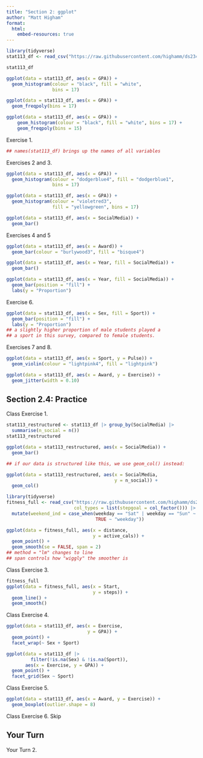 ```yaml
---
title: "Section 2: ggplot"
author: "Matt Higham"
format: 
  html:
    embed-resources: true
---
```


```r
library(tidyverse)
stat113_df <- read_csv("https://raw.githubusercontent.com/highamm/ds234_quarto/main/data_online/stat113.csv")

stat113_df

ggplot(data = stat113_df, aes(x = GPA)) +
  geom_histogram(colour = "black", fill = "white",
                 bins = 17)

ggplot(data = stat113_df, aes(x = GPA)) +
  geom_freqpoly(bins = 17)

ggplot(data = stat113_df, aes(x = GPA)) +
    geom_histogram(colour = "black", fill = "white", bins = 17) +
    geom_freqpoly(bins = 15)
```

Exercise 1.

```r
## names(stat113_df) brings up the names of all variables
```

Exercises 2 and 3.

```r
ggplot(data = stat113_df, aes(x = GPA)) +
  geom_histogram(colour = "dodgerblue4", fill = "dodgerblue1",
                 bins = 17)

ggplot(data = stat113_df, aes(x = GPA)) +
  geom_histogram(colour = "violetred3",
                 fill = "yellowgreen", bins = 17)
```

```r
ggplot(data = stat113_df, aes(x = SocialMedia)) +
  geom_bar()
```

Exercises 4 and 5

```r
ggplot(data = stat113_df, aes(x = Award)) +
  geom_bar(colour = "burlywood3", fill = "bisque4")
```


```r
ggplot(data = stat113_df, aes(x = Year, fill = SocialMedia)) +
  geom_bar() 

ggplot(data = stat113_df, aes(x = Year, fill = SocialMedia)) +
  geom_bar(position = "fill") +
  labs(y = "Proportion")
```

Exercise 6.

```r
ggplot(data = stat113_df, aes(x = Sex, fill = Sport)) +
  geom_bar(position = "fill") +
  labs(y = "Proportion")
## a slightly higher proportion of male students played a 
## a sport in this survey, compared to female students.
```

Exercises 7 and 8.

```r
ggplot(data = stat113_df, aes(x = Sport, y = Pulse)) +
  geom_violin(colour = "lightpink4", fill = "lightpink")

ggplot(data = stat113_df, aes(x = Award, y = Exercise)) +
  geom_jitter(width = 0.10)
```

## Section 2.4: Practice

Class Exercise 1. 

```r
stat113_restructured <- stat113_df |> group_by(SocialMedia) |>
  summarise(n_social = n())
stat113_restructured

ggplot(data = stat113_restructured, aes(x = SocialMedia)) +
  geom_bar()

## if our data is structured like this, we use geom_col() instead:

ggplot(data = stat113_restructured, aes(x = SocialMedia,
                                        y = n_social)) +
  geom_col()
```

```r
library(tidyverse)
fitness_full <- read_csv("https://raw.githubusercontent.com/highamm/ds234_quarto/main/data_online/higham_fitness_clean.csv",
                         col_types = list(stepgoal = col_factor())) |>
  mutate(weekend_ind = case_when(weekday == "Sat" | weekday == "Sun" ~ "weekend",
                                 TRUE ~ "weekday"))
```

```r
ggplot(data = fitness_full, aes(x = distance,
                                y = active_cals)) +
  geom_point() +
  geom_smooth(se = FALSE, span = 2)
## method = "lm" changes to line
## span controls how "wiggly" the smoother is
```

Class Exercise 3.

```r
fitness_full
ggplot(data = fitness_full, aes(x = Start,
                                y = steps)) +
  geom_line() +
  geom_smooth()

```

Class Exercise 4.

```r
ggplot(data = stat113_df, aes(x = Exercise,
                              y = GPA)) +
  geom_point() +
  facet_wrap(~ Sex + Sport)

ggplot(data = stat113_df |>
         filter(!is.na(Sex) & !is.na(Sport)),
       aes(x = Exercise, y = GPA)) +
  geom_point() +
  facet_grid(Sex ~ Sport)
```

Class Exercise 5.

```r
ggplot(data = stat113_df, aes(x = Award, y = Exercise)) +
  geom_boxplot(outlier.shape = 8)
```

Class Exercise 6. Skip

## Your Turn

Your Turn 2.



